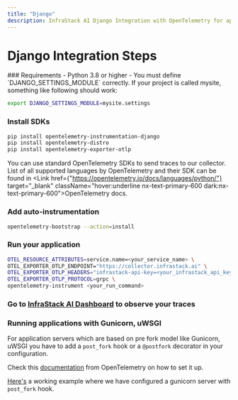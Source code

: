 ```yaml
---
title: "Django"
description: InfraStack AI Django Integration with OpenTelemetry for application performance monitoring.
---
```




# Django Integration Steps

<Steps>
### Requirements
- Python 3.8 or higher
- You must define `DJANGO_SETTINGS_MODULE` correctly. If your project is called mysite, something like following should work: 

```bash
export DJANGO_SETTINGS_MODULE=mysite.settings

```
### Install SDKs


```bash 
pip install opentelemetry-instrumentation-django
pip install opentelemetry-distro
pip install opentelemetry-exporter-otlp
```
 
You can use standard OpenTelemetry SDKs to send traces to our collector.
List of all supported languages by OpenTelemetry and their SDK can be found in <Link href={"https://opentelemetry.io/docs/languages/python/"} target="_blank" className="hover:underline nx-text-primary-600 dark:nx-text-primary-600">OpenTelemetry docs</Link>.

 
### Add auto-instrumentation

```bash
opentelemetry-bootstrap --action=install
```

### Run your application

```bash
OTEL_RESOURCE_ATTRIBUTES=service.name=<your_service_name> \
OTEL_EXPORTER_OTLP_ENDPOINT="https://collector.infrastack.ai" \
OTEL_EXPORTER_OTLP_HEADERS="infrastack-api-key=<your_infrastack_api_key>" \
OTEL_EXPORTER_OTLP_PROTOCOL=grpc \
opentelemetry-instrument <your_run_command>
```

### Go to [InfraStack AI Dashboard](https://app.infrastack.ai) to observe your traces


</Steps>

### Running applications with Gunicorn, uWSGI
For application servers which are based on pre fork model like Gunicorn, uWSGI you have to add a `post_fork` hook or a `@postfork` decorator in your configuration.

Check this [documentation](https://opentelemetry-python.readthedocs.io/en/latest/examples/fork-process-model/README.html) from OpenTelemetry on how to set it up.

[Here's](https://github.com/SigNoz/opentelemetry-python/tree/main/docs/examples/fork-process-model) a working example where we have configured a gunicorn server with `post_fork` hook.